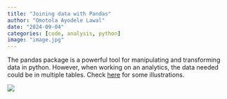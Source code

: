 ```yaml
---
title: "Joining data with Pandas"
author: "Omotola Ayodele Lawal"
date: "2024-09-04"
categories: [code, analysis, python]
image: "image.jpg"
---
```


The pandas package is a powerful tool for manipulating and transforming data in python. However, when working on an analytics, the data needed could be in multiple tables. Check [here](https://github.com/lawaloa/Joining_Data_with_pandas){target="_blank"} for some illustrations.

![](image.jpg)